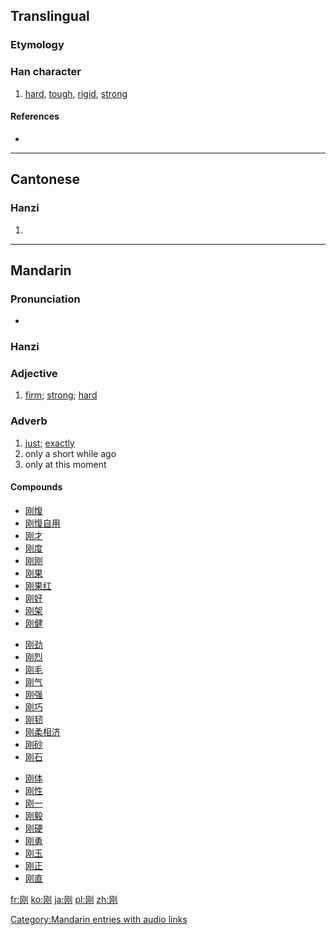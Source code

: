 {{also|剛}}
==Translingual==

===Etymology===
{{Han simp|剛|f=岡|t=冈}}

===Han character===
{{Han char|rn=18|rad=刀|as=04|sn=6|four=|canj=月大中弓 (BKLN)}}

# [[hard]], [[tough]], [[rigid]], [[strong]]

====References====
* {{Han ref|kx=0137.301|hdz=10326.060|uh=521A|ud=21018}}

----

==Cantonese==

===Hanzi===
{{yue-hanzi|jyut=|y=gong1|tra=剛}}

# {{defn|Cantonese|sort=刀04}}

----

==Mandarin==

===Pronunciation===
* {{audio|zh-gāng.ogg|audio}}

===Hanzi===
{{cmn-hanzi|tra=剛|pin=[[gāng]] ([[gang1]])|wg=kang<sup>1</sup>}}

===Adjective===
{{cmn-adj|s|pin=gāng|pint=gang1|tra=剛|sim=刚|rs=刀04}}

# [[firm]]; [[strong]]; [[hard]]

===Adverb===
{{cmn-adv|s|pin=gāng|pint=gang1|tra=剛|sim=刚|rs=刀04}}

# [[just]]; [[exactly]]
# only a short while ago
# only at this moment

====Compounds====
{{top3}}
* [[刚愎]]
* [[刚愎自用]]
* [[刚才]]
* [[刚度]]
* [[刚刚]]
* [[刚果]]
* [[刚果红]]
* [[刚好]]
* [[刚架]]
* [[刚健]]
{{mid3}}
* [[刚劲]]
* [[刚烈]]
* [[刚毛]]
* [[刚气]]
* [[刚强]]
* [[刚巧]]
* [[刚韧]]
* [[刚柔相济]]
* [[刚砂]]
* [[刚石]]
{{mid3}}
* [[刚体]]
* [[刚性]]
* [[刚一]]
* [[刚毅]]
* [[刚硬]]
* [[刚勇]]
* [[刚玉]]
* [[刚正]]
* [[刚直]]
{{bottom}}

[[Category:Mandarin entries with audio links]]

[[fr:刚]]
[[ko:刚]]
[[ja:刚]]
[[pl:刚]]
[[zh:刚]]